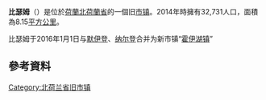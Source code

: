 {{Infobox settlement
<!-- See Template:Infobox settlement for additional fields and descriptions -->
<!-- Name and transliteration -->
| name                    = 比瑟姆<br>Bussum
| settlement_type         = 旧[[市镇_(荷兰)|市镇]]
<!-- Images, nickname, motto -->
| image_skyline           = Brinklaan Bussum (2008).jpg
| image_alt               = 
| image_caption           = 比瑟姆
| image_flag              = Flag of Bussum.svg
| flag_size               = 100x67px
| flag_alt                = 
| image_shield            = Coat of arms of Bussum.svg
| shield_size             = 100x80px
| shield_alt              = 
<!-- Maps, coordinates -->
| image_map               = Map - NL - Municipality code 0381 (2009).svg
| map_alt                 = Highlighted position of Bussum in a municipal map of North Holland
| map_caption             = Location in North Holland
| latd = 52 |latm = 17 |latNS = N
| longd = 5 |longm = 10 |longEW = E
| coordinates_display     = inline,title
| coordinates_footnotes   = 
| coordinates_region      = NL
<!-- Location, established, seat, subdivisions, government, leaders-->
| subdivision_type        = 國家
| subdivision_name        = [[荷蘭|荷蘭]]
| subdivision_type1       = 省份
| subdivision_name1       = [[北荷蘭|北荷蘭]]
| government_footnotes    = <ref name="mayor_now">{{cite web
 |url          = http://www.bussum.nl/politiek-en-bestuur/college-van-bw/contact-met-het-college/
 |title        = Contact met het College
 |trans_title  = Contact the board
 |language     = nl
 |author       = 
 |date         = 
 |work         = 
 |publisher    = Gemeente Bussum
 |accessdate   = 25 February 2014
 |archive-date = 2015-09-23
 |archive-url  = https://web.archive.org/web/20150923195458/http://www.bussum.nl/politiek-en-bestuur/college-van-bw/contact-met-het-college/
 |dead-url     = yes
}}</ref>
| governing_body          = [[Municipal_council_(Netherlands)|Municipal council]]
| leader_party            = [[Christian_Democratic_Appeal|CDA]]
| leader_title            = [[Burgemeester|Mayor]]
| leader_name             = [[Henk_Heijman|Henk Heijman]]
}}

'''比瑟姆'''（{{lang-nl|Bussum}}）是位於[[荷蘭|荷蘭]][[北荷蘭省|北荷蘭省]]的一個旧[[市镇_(荷兰)|市镇]]。2014年時擁有32,731人口，面積為8.15[[平方公里|平方公里]]。

比瑟姆于2016年1月1日与[[默伊登|默伊登]]、[[纳尔登|纳尔登]]合并为新市镇“[[霍伊湖镇|霍伊湖镇]]”

==參考資料==
{{reflist}}

[[Category:北荷兰省旧市镇|Category:北荷兰省旧市镇]]